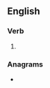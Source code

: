 ==English==

===Verb===
{{head|en|verb form}}

# {{present participle of|en|minute|nocat=1}}

===Anagrams===
* {{anagrams|en|a=giimnntu|muniting|mutining}}